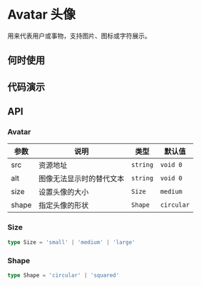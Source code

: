 
# Avatar 头像

用来代表用户或事物，支持图片、图标或字符展示。

## 何时使用

## 代码演示

<Usage src='/avatar/basic.tsx' title='基本' description='最简单的用法。' />
<Usage src='/avatar/group.tsx' title='头像组' description='多个头像组的用法。' />

## API

### Avatar

| 参数  | 说明                     | 类型     | 默认值     |
| ----- | ------------------------ | -------- | ---------- |
| src   | 资源地址                 | `string` | `void 0`   |
| alt   | 图像无法显示时的替代文本 | `string` | `void 0`   |
| size  | 设置头像的大小           | `Size`   | `medium`   |
| shape | 指定头像的形状           | `Shape`  | `circular` |

### Size

```ts
type Size = 'small' | 'medium' | 'large'
```

### Shape

```ts
type Shape = 'circular' | 'squared'
```
